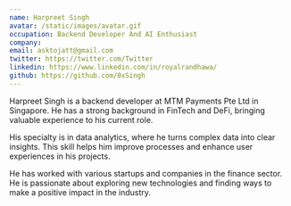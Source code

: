 ```yaml
---
name: Harpreet Singh
avatar: /static/images/avatar.gif
occupation: Backend Developer And AI Enthusiast
company:
email: asktojatt@gmail.com
twitter: https://twitter.com/Twitter
linkedin: https://www.linkedin.com/in/royalrandhawa/
github: https://github.com/0xSingh
---
```


Harpreet Singh is a backend developer at MTM Payments Pte Ltd in Singapore. He has a strong background in FinTech and DeFi, bringing valuable experience to his current role.

His specialty is in data analytics, where he turns complex data into clear insights. This skill helps him improve processes and enhance user experiences in his projects.

He has worked with various startups and companies in the finance sector. He is passionate about exploring new technologies and finding ways to make a positive impact in the industry.
